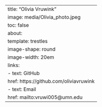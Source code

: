---
title: "Olivia Vruwink"
image: media/Olivia_photo.jpeg
toc: false
about: 
  template: trestles
  image-shape: round
  image-width: 20em
  links:
    - text: GitHub
      href: https://github.com/oliviavruwink
    - text: Email
      href: mailto:vruwi005@umn.edu
---
